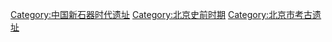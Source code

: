 [[Category:中国新石器时代遗址|Category:中国新石器时代遗址]]
[[Category:北京史前时期|Category:北京史前时期]]
[[Category:北京市考古遗址|Category:北京市考古遗址]]